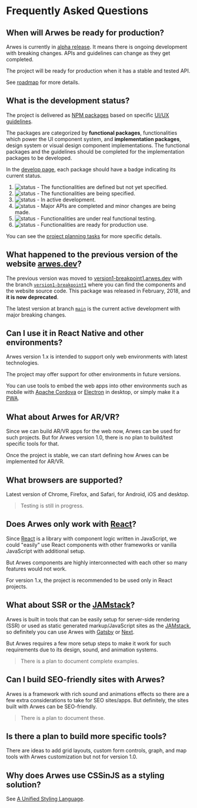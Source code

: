 
# Frequently Asked Questions

## When will Arwes be ready for production?

Arwes is currently in [alpha release](https://stackoverflow.com/questions/40067469).
It means there is ongoing development with breaking changes. APIs and guidelines
can change as they get completed.

The project will be ready for production when it has a stable and tested API.

See [roadmap](/project/roadmap) for more details.

## What is the development status?

The project is delivered as [NPM packages](/develop) based on specific
[UI/UX guidelines](/project/guidelines).

The packages are categorized by **functional packages**, functionalities which power
the UI component system, and **implementation packages**, design system or visual
design component implementations. The functional packages and the guidelines
should be completed for the implementation packages to be developed.

In the [develop page](/develop), each package should have a badge indicating
its current status.

1. ![status](https://img.shields.io/badge/status-in%20concept-999999.svg) -
The functionalities are defined but not yet specified.
2. ![status](https://img.shields.io/badge/status-in%20specification-blue.svg) -
The functionalities are being specified.
3. ![status](https://img.shields.io/badge/status-in%20development-orange.svg) -
In active development.
4. ![status](https://img.shields.io/badge/status-in%20polishing-yellow.svg) -
Major APIs are completed and minor changes are being made.
5. ![status](https://img.shields.io/badge/status-in%20testing-purple.svg) -
Functionalities are under real functional testing.
6. ![status](https://img.shields.io/badge/status-in%20production-green.svg) -
Functionalities are ready for production use.

You can see the [project planning tasks](https://github.com/arwes/arwes/projects)
for more specific details.

## What happened to the previous version of the website [arwes.dev](https://arwes.dev)?

The previous version was moved to [version1-breakpoint1.arwes.dev](https://version1-breakpoint1.arwes.dev)
with the branch [`version1-breakpoint1`](https://github.com/arwes/arwes/tree/version1-breakpoint1)
where you can find the components and the website source code. This package was released
in February, 2018, and **it is now deprecated**.

The latest version at branch [`main`](https://github.com/arwes/arwes) is the current
active development with major breaking changes.

## Can I use it in React Native and other environments?

Arwes version 1.x is intended to support only web environments with latest
technologies.

The project may offer support for other environments in future versions.

You can use tools to embed the web apps into other environments such as
mobile with [Apache Cordova](https://cordova.apache.org) or [Electron](https://electronjs.org)
in desktop, or simply make it a [PWA](https://developers.google.com/web/progressive-web-apps).

## What about Arwes for AR/VR?

Since we can build AR/VR apps for the web now, Arwes can be used for such projects.
But for Arwes version 1.0, there is no plan to build/test specific tools for
that.

Once the project is stable, we can start defining how Arwes can be implemented
for AR/VR.

## What browsers are supported?

Latest version of Chrome, Firefox, and Safari, for Android, iOS and desktop.

> Testing is still in progress.

## Does Arwes only work with [React](https://reactjs.org)?

Since [React](https://reactjs.org) is a library with component logic written
in JavaScript, we could "easily" use React components with other frameworks or
vanilla JavaScript with additional setup.

But Arwes components are highly interconnected with each other so many features
would not work.

For version 1.x, the project is recommended to be used only in React projects.

## What about SSR or the [JAMstack](https://jamstack.org)?

Arwes is built in tools that can be easily setup for server-side rendering (SSR)
or used as static generated markup/JavaScript sites as the [JAMstack](https://jamstack.org),
so definitely you can use Arwes with [Gatsby](http://gatsbyjs.org) or [Next](https://nextjs.org).

But Arwes requires a few more setup steps to make it work for such requirements
due to its design, sound, and animation systems.

> There is a plan to document complete examples.

## Can I build SEO-friendly sites with Arwes?

Arwes is a framework with rich sound and animations effects so there are a few
extra considerations to take for SEO sites/apps. But definitely, the sites built
with Arwes can be SEO-friendly.

> There is a plan to document these.

## Is there a plan to build more specific tools?

There are ideas to add grid layouts, custom form controls, graph, and map tools
with Arwes customization but not for version 1.0.

## Why does Arwes use CSSinJS as a styling solution?

See [A Unified Styling Language](https://medium.com/seek-blog/a-unified-styling-language-d0c208de2660).
